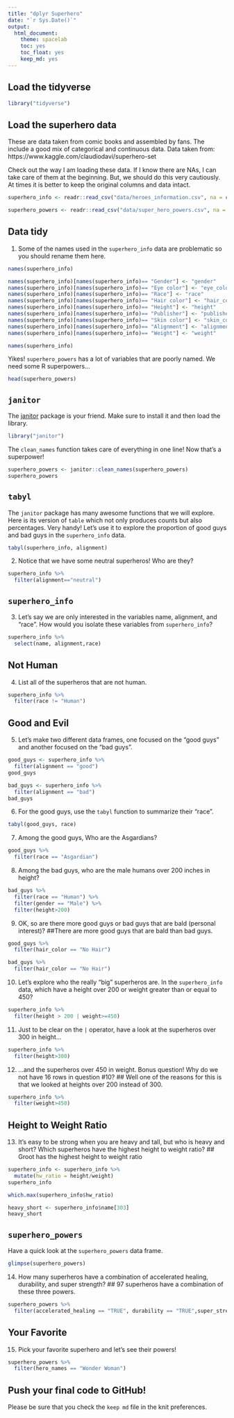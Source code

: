 ```yaml
---
title: "dplyr Superhero"
date: "`r Sys.Date()`"
output:
  html_document: 
    theme: spacelab
    toc: yes
    toc_float: yes
    keep_md: yes
---
```


## Load the tidyverse
```r
library("tidyverse")
```

## Load the superhero data
These are data taken from comic books and assembled by fans. The include a good mix of categorical and continuous data.  Data taken from: https://www.kaggle.com/claudiodavi/superhero-set  

Check out the way I am loading these data. If I know there are NAs, I can take care of them at the beginning. But, we should do this very cautiously. At times it is better to keep the original columns and data intact.  
```r
superhero_info <- readr::read_csv("data/heroes_information.csv", na = c("", "-99", "-"))
```

```r
superhero_powers <- readr::read_csv("data/super_hero_powers.csv", na = c("", "-99", "-"))
```

## Data tidy
1. Some of the names used in the `superhero_info` data are problematic so you should rename them here.  
```r
names(superhero_info)
```
```r
names(superhero_info)[names(superhero_info)== "Gender"] <- "gender"
names(superhero_info)[names(superhero_info)== "Eye color"] <- "eye_color"
names(superhero_info)[names(superhero_info)== "Race"] <- "race"
names(superhero_info)[names(superhero_info)== "Hair color"] <- "hair_color"
names(superhero_info)[names(superhero_info)== "Height"] <- "height"
names(superhero_info)[names(superhero_info)== "Publisher"] <- "publisher"
names(superhero_info)[names(superhero_info)== "Skin color"] <- "skin_color"
names(superhero_info)[names(superhero_info)== "Alignment"] <- "alignment"
names(superhero_info)[names(superhero_info)== "Weight"] <- "weight"
```

```r
names(superhero_info)
```

Yikes! `superhero_powers` has a lot of variables that are poorly named. We need some R superpowers...
```r
head(superhero_powers)
```

## `janitor`
The [janitor](https://garthtarr.github.io/meatR/janitor.html) package is your friend. Make sure to install it and then load the library.  
```r
library("janitor")
```

The `clean_names` function takes care of everything in one line! Now that's a superpower!
```r
superhero_powers <- janitor::clean_names(superhero_powers)
superhero_powers
```

## `tabyl`
The `janitor` package has many awesome functions that we will explore. Here is its version of `table` which not only produces counts but also percentages. Very handy! Let's use it to explore the proportion of good guys and bad guys in the `superhero_info` data.  

```r
tabyl(superhero_info, alignment)
```

2. Notice that we have some neutral superheros! Who are they?
```r
superhero_info %>% 
  filter(alignment=="neutral")
```

## `superhero_info`
3. Let's say we are only interested in the variables name, alignment, and "race". How would you isolate these variables from `superhero_info`?
```r
superhero_info %>% 
  select(name, alignment,race)
```

## Not Human
4. List all of the superheros that are not human.
```r
superhero_info %>% 
  filter(race != "Human")
```

## Good and Evil
5. Let's make two different data frames, one focused on the "good guys" and another focused on the "bad guys".
```r
good_guys <- superhero_info %>% 
  filter(alignment == "good")
good_guys
```

```r
bad_guys <- superhero_info %>% 
  filter(alignment == "bad")
bad_guys
```

6. For the good guys, use the `tabyl` function to summarize their "race".
```r
tabyl(good_guys, race)
```

7. Among the good guys, Who are the Asgardians?
```r
good_guys %>% 
  filter(race == "Asgardian")
```

8. Among the bad guys, who are the male humans over 200 inches in height?
```r
bad_guys %>% 
  filter(race == "Human") %>% 
  filter(gender == "Male") %>% 
  filter(height>200)
```

9. OK, so are there more good guys or bad guys that are bald (personal interest)?
##There are more good guys that are bald than bad guys.
```r
good_guys %>% 
  filter(hair_color == "No Hair")
```
```r
bad_guys %>% 
  filter(hair_color == "No Hair")
```

10. Let's explore who the really "big" superheros are. In the `superhero_info` data, which have a height over 200 or weight greater than or equal to 450?
```r
superhero_info %>% 
  filter(height > 200 | weight>=450)
```

11. Just to be clear on the `|` operator,  have a look at the superheros over 300 in height...
```r
superhero_info %>% 
  filter(height>300)
```

12. ...and the superheros over 450 in weight. Bonus question! Why do we not have 16 rows in question #10?
## Well one of the reasons for this is that we looked at heights over 200 instead of 300.
```r
superhero_info %>% 
  filter(weight>450)
```

## Height to Weight Ratio
13. It's easy to be strong when you are heavy and tall, but who is heavy and short? Which superheros have the highest height to weight ratio?
## Groot has the highest height to weight ratio
```r
superhero_info <- superhero_info %>% 
  mutate(hw_ratio = height/weight)
superhero_info
```
```r
which.max(superhero_info$hw_ratio)
```
```r
heavy_short <- superhero_info$name[303]
heavy_short
```

## `superhero_powers`
Have a quick look at the `superhero_powers` data frame.  
```r
glimpse(superhero_powers)
```

14. How many superheros have a combination of accelerated healing, durability, and super strength?
## 97 superheros have a combination of these three powers.
```r
superhero_powers %>%
  filter(accelerated_healing == "TRUE", durability == "TRUE",super_strength == "TRUE")
```

## Your Favorite
15. Pick your favorite superhero and let's see their powers!
```r
superhero_powers %>% 
  filter(hero_names == "Wonder Woman")
```

## Push your final code to GitHub!
Please be sure that you check the `keep md` file in the knit preferences.   